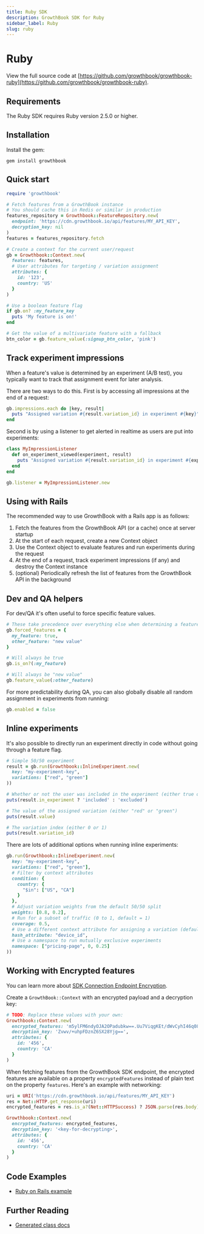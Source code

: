 ```yaml
---
title: Ruby SDK
description: GrowthBook SDK for Ruby
sidebar_label: Ruby
slug: ruby
---
```



# Ruby

View the full source code at [https://github.com/growthbook/growthbook-ruby](https://github.com/growthbook/growthbook-ruby).

## Requirements

The Ruby SDK requires Ruby version 2.5.0 or higher.

## Installation

Install the gem:

```
gem install growthbook
```

## Quick start

```ruby
require 'growthbook'

# Fetch features from a GrowthBook instance
# You should cache this in Redis or similar in production
features_repository = Growthbook::FeatureRepository.new(
  endpoint: 'https://cdn.growthbook.io/api/features/MY_API_KEY',
  decryption_key: nil
)
features = features_repository.fetch

# Create a context for the current user/request
gb = Growthbook::Context.new(
  features: features,
  # User attributes for targeting / variation assignment
  attributes: {
    id: '123',
    country: 'US'
  }
)

# Use a boolean feature flag
if gb.on? :my_feature_key
  puts 'My feature is on!'
end

# Get the value of a multivariate feature with a fallback
btn_color = gb.feature_value(:signup_btn_color, 'pink')
```

## Track experiment impressions

When a feature's value is determined by an experiment (A/B test), you typically want to track that assignment event for later analysis.

There are two ways to do this. First is by accessing all impressions at the end of a request:

```ruby
gb.impressions.each do |key, result|
  puts "Assigned variation #{result.variation_id} in experiment #{key}"
end
```

Second is by using a listener to get alerted in realtime as users are put into experiments:

```ruby
class MyImpressionListener
  def on_experiment_viewed(experiment, result)
    puts "Assigned variation #{result.variation_id} in experiment #{experiment.key}"
  end
end

gb.listener = MyImpressionListener.new
```

## Using with Rails

The recommended way to use GrowthBook with a Rails app is as follows:

1. Fetch the features from the GrowthBook API (or a cache) once at server startup
2. At the start of each request, create a new Context object
3. Use the Context object to evaluate features and run experiments during the request
4. At the end of a request, track experiment impressions (if any) and destroy the Context instance
5. (optional) Periodically refresh the list of features from the GrowthBook API in the background

## Dev and QA helpers

For dev/QA it's often useful to force specific feature values.

```ruby
# These take precedence over everything else when determining a feature's value
gb.forced_features = {
  my_feature: true,
  other_feature: "new value"
}

# Will always be true
gb.is_on?(:my_feature)

# Will always be "new value"
gb.feature_value(:other_feature)
```

For more predictability during QA, you can also globally disable all random assignment in experiments from running:

```ruby
gb.enabled = false
```

## Inline experiments

It's also possible to directly run an experiment directly in code without going through a feature flag.

```ruby
# Simple 50/50 experiment
result = gb.run(Growthbook::InlineExperiment.new(
  key: "my-experiment-key",
  variations: ["red", "green"]
))

# Whether or not the user was included in the experiment (either true or false)
puts(result.in_experiment ? 'included' : 'excluded')

# The value of the assigned variation (either "red" or "green")
puts(result.value)

# The variation index (either 0 or 1)
puts(result.variation_id)
```

There are lots of additional options when running inline experiments:

```ruby
gb.run(Growthbook::InlineExperiment.new(
  key: "my-experiment-key",
  variations: ["red", "green"],
  # Filter by context attributes
  condition: {
    country: {
      "$in": ["US", "CA"]
    }
  },
  # Adjust variation weights from the default 50/50 split
  weights: [0.8, 0.2],
  # Run for a subset of traffic (0 to 1, default = 1)
  coverage: 0.5,
  # Use a different context attribute for assigning a variation (default = "id")
  hash_attribute: "device_id",
  # Use a namespace to run mutually exclusive experiments
  namespace: ["pricing-page", 0, 0.25]
))
```

## Working with Encrypted features

You can learn more about [SDK Connection Endpoint Encryption](/app/api#encryption).

Create a `GrowthBook::Context` with an encrypted payload and a decryption key:

```rb
# TODO: Replace these values with your own:
Growthbook::Context.new(
  encrypted_features: 'm5ylFM6ndyOJA2OPadubkw==.Uu7ViqgKEt/dWvCyhI46q088PkAEJbnXKf3KPZjf9IEQQ+A8fojNoxw4wIbPX3aj',
  decryption_key: 'Zvwv/+uhpFDznZ6SX28Yjg==',
  attributes: {
    id: '456',
    country: 'CA'
  }
)
```

When fetching features from the GrowthBook SDK endpoint, the encrypted features are available on a property `encryptedFeatures` instead of plain text on the property `features`. Here's an example with networking:

```rb
uri = URI('https://cdn.growthbook.io/api/features/MY_API_KEY')
res = Net::HTTP.get_response(uri)
encrypted_features = res.is_a?(Net::HTTPSuccess) ? JSON.parse(res.body)['encryptedFeatures'] : nil

Growthbook::Context.new(
  encrypted_features: encrypted_features,
  decryption_key: '<key-for-decrypting>',
  attributes: {
    id: '456',
    country: 'CA'
  }
)
```

## Code Examples

- [Ruby on Rails example <ExternalLink />](https://github.com/growthbook/examples/tree/main/acme_donuts_rails)

## Further Reading

- [Generated class docs <ExternalLink />](https://growthbook.github.io/growthbook-ruby/)
